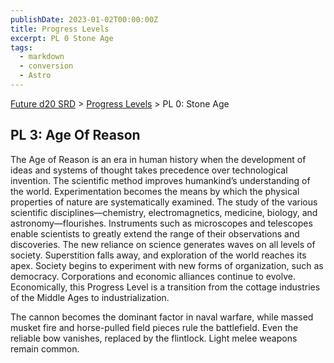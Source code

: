 ```yaml
---
publishDate: 2023-01-02T00:00:00Z
title: Progress Levels
excerpt: PL 0 Stone Age
tags:
  - markdown
  - conversion
  - Astro
---
```






[Future d20 SRD](/#futureD20) > [Progress Levels](future-d20-srd-progress-levels-index) > PL 0: Stone Age




## PL 3: Age Of Reason


The Age of Reason is an era in human history when the development of ideas and systems of thought takes precedence over technological invention. The scientific method improves humankind’s understanding of the world. Experimentation becomes the means by which the physical properties of nature are systematically examined. The study of the various scientific disciplines—chemistry, electromagnetics, medicine, biology, and astronomy—flourishes. Instruments such as microscopes and telescopes enable scientists to greatly extend the range of their observations and discoveries. The new reliance on science generates waves on all levels of society. Superstition falls away, and exploration of the world reaches its apex. Society begins to experiment with new forms of organization, such as democracy. Corporations and economic alliances continue to evolve. Economically, this Progress Level is a transition from the cottage industries of the Middle Ages to industrialization.


The cannon becomes the dominant factor in naval warfare, while massed musket fire and horse-pulled field pieces rule the battlefield. Even the reliable bow vanishes, replaced by the flintlock. Light melee weapons remain common.



